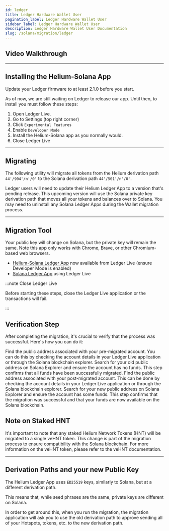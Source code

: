 ```yaml
---
id: ledger
title: Ledger Hardware Wallet User
pagination_label: Ledger Hardware Wallet User
sidebar_label: Ledger Hardware Wallet User
description: Ledger Hardware Wallet User Documentation
slug: /solana/migration/ledger
---
```


## Video Walkthrough


<YouTube youTubeId="Sl7UBStRmpA" />

---

## Installing the Helium-Solana App

Update your Ledger firmware to at least 2.1.0 before you start.

As of now, we are still waiting on Ledger to release our app. Until then, to install you must follow
these steps:

1. Open Ledger Live.
2. Go to Settings (top right corner)
3. Click `Experimental Features`
4. Enable `Developer Mode`
5. Install the Helium-Solana app as you normally would.
6. Close Ledger Live

---

## Migrating

The following utility will migrate all tokens from the Helium derivation path `44'/904'/n'/0'` to
the Solana derivation path `44'/501'/n'/0'`.

Ledger users will need to update their Helium Ledger App to a version that's pending release. This
upcoming version will use the Solana private key derivation path that moves all your tokens and
balances over to Solana. You may need to uninstall any Solana Ledger Apps during the Wallet
migration process.

---

## Migration Tool

Your public key will change on Solana, but the private key will remain the same. Note this app only
works with Chrome, Brave, or other Chromium-based web browsers.

- [Helium-Solana Ledger App](https://github.com/helium/app-helium-solana) now available from Ledger
  Live (ensure Developer Mode is enabled)
- [Solana Ledger App](https://support.ledger.com/hc/en-us/articles/360016265659-Solana-SOL-?support=true)
  using Ledger Live

:::note Close Ledger Live

Before starting these steps, close the Ledger Live application or the transactions will fail.

:::


<LedgerMigration />

## Verification Step

After completing the migration, it's crucial to verify that the process was successful. Here's how
you can do it:

Find the public address associated with your pre-migrated account. You can do this by checking the
account details in your Ledger Live application or through the Solana blockchain explorer. Search
for your old public address on Solana Explorer and ensure the account has no funds. This step
confirms that all funds have been successfully migrated. Find the public address associated with
your post-migrated account. This can be done by checking the account details in your Ledger Live
application or through the Solana blockchain explorer. Search for your new public address on Solana
Explorer and ensure the account has some funds. This step confirms that the migration was successful
and that your funds are now available on the Solana blockchain.

## Note on Staked HNT

It's important to note that any staked Helium Network Tokens (HNT) will be migrated to a single
veHNT token. This change is part of the migration process to ensure compatibility with the Solana
blockchain. For more information on the veHNT token, please refer to the veHNT documentation.

---

## Derivation Paths and your new Public Key

The Helium Ledger App uses `ED25519` keys, similarly to Solana, but at a different derivation path.

This means that, while seed phrases are the same, private keys are different on Solana.

In order to get around this, when you run the migration, the migration application will ask you to
use the old derivation path to approve sending all of your Hotspots, tokens, etc. to the new
derivation path.

